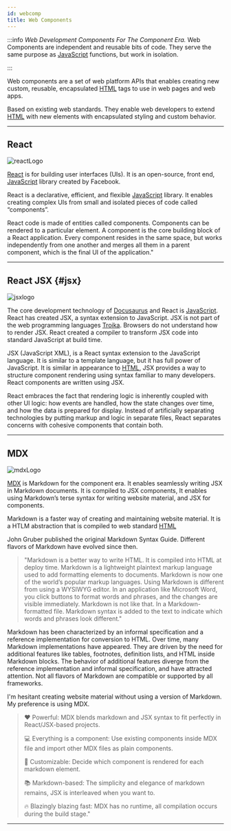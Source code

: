 ```yaml
---
id: webcomp
title: Web Components
---
```


:::info
*Web Development Components For The Component Era.* Web Components are independent and reusable bits of code. They serve the same purpose as [JavaScript](https://developer.mozilla.org/en-US/docs/Web/JavaScript) functions, but work in isolation.

:::

Web components are
a set of web platform APIs that enables creating new custom, reusable, encapsulated [HTML](https://developer.mozilla.org/en-US/docs/Web/HTML) tags to use in web pages and web apps.

Based on existing web standards. They enable web developers to extend [HTML](https://developer.mozilla.org/en-US/docs/Web/HTML) with new elements with encapsulated styling and custom behavior.

---

## React 

![reactLogo](/img/reactLogo.png)

[React](https://reactjs.org/) is for building user interfaces (UIs). It is an open-source, front end, [JavaScript](https://developer.mozilla.org/en-US/docs/Web/JavaScript) library created by Facebook.

React is a declarative, efficient, and flexible [JavaScript](https://developer.mozilla.org/en-US/docs/Web/JavaScript) library. It enables creating complex UIs from small and isolated pieces of code called “components”.

React code is made of entities called components. Components can be rendered to a particular element. A component is the core building block of a React application. Every component resides in the same space, but works independently from one another and merges all them in a parent component, which is the final UI of the application."

---

## React JSX {#jsx}

![jsxlogo](/img/jsxlogo.png)

The core development technology of [Docusaurus](https://docusaurus.io) and React is [JavaScript](https://developer.mozilla.org/en-US/docs/Web/JavaScript). React has created JSX, a syntax extension to JavaScript. JSX is not part of the web programming languages [Troika](programming#troika). Browsers do not understand how to render JSX. React created a compiler to transform JSX code into standard JavaScript at build time.

JSX (JavaScript XML), is a React syntax extension to the JavaScript language. It is similar to a template language, but it has full power of JavaScript. It is similar in appearance to [HTML](https://developer.mozilla.org/en-US/docs/Web/HTML), JSX provides a way to structure component rendering using syntax familiar to many developers. React components are written using JSX.

React embraces the fact that rendering logic is inherently coupled with other UI logic: how events are handled, how the state changes over time, and how the data is prepared for display.
Instead of artificially separating technologies by putting markup and logic in separate files, React separates concerns with cohesive components that contain both.

---

## MDX 

![mdxLogo](/img/mdxLogo.png)

[MDX](https://mdxjs.com/) is Markdown for the component era. It enables seamlessly writing JSX in Markdown documents. It is compiled to JSX components, It enables using Markdown’s terse syntax for writing website material, and JSX for components.

Markdown is a faster way of creating and maintaining website material. It is a HTLM abstraction that is compiled to web standard [HTML](https://developer.mozilla.org/en-US/docs/Web/HTML)

John Gruber published the original Markdown Syntax Guide. Different flavors of Markdown have evolved since then.

> "Markdown is a better way to write HTML. It is compiled into HTML at deploy time. Markdown is a lightweight plaintext markup language used to add formatting elements to documents. Markdown is now one of the world’s popular markup languages. Using Markdown is different from using a WYSIWYG editor. In an application like Microsoft Word, you click buttons to format words and phrases, and the changes are visible immediately. Markdown is not like that. In a Markdown-formatted file. Markdown syntax is added to the text to indicate which words and phrases look different."

Markdown has been characterized by an informal specification and a reference implementation for conversion to HTML. Over time, many Markdown implementations have appeared. They are driven by the need for additional features like tables, footnotes, definition lists, and HTML inside Markdown blocks. The behavior of additional features diverge from the reference implementation and informal specification, and have attracted attention. Not all flavors of Markdown are compatible or supported by all frameworks.

I'm hesitant creating website material without using a version of Markdown. My preference is using MDX.

> ❤️ Powerful: MDX blends markdown and JSX syntax to fit perfectly in React/JSX-based projects.
>
> 💻 Everything is a component: Use existing components inside MDX file and import other MDX files as plain components.
>
> 🔧 Customizable: Decide which component is rendered for each markdown element.
>
> 📚 Markdown-based: The simplicity and elegance of markdown remains, JSX is interleaved when you want to.
>
> 🔥 Blazingly blazing fast: MDX has no runtime, all compilation occurs during the build stage."

---
